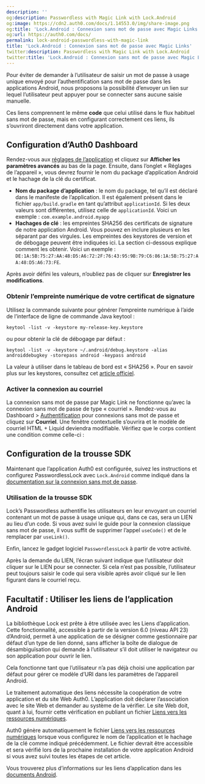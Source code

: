 ```yaml
---
description: ''
og:description: Passwordless with Magic Link with Lock.Android
og:image: https://cdn2.auth0.com/docs/1.14553.0/img/share-image.png
og:title: 'Lock.Android : Connexion sans mot de passe avec Magic Links'
og:url: https://auth0.com/docs/
permalink: lock-android-passwordless-with-magic-link
title: 'Lock.Android : Connexion sans mot de passe avec Magic Links'
twitter:description: Passwordless with Magic Link with Lock.Android
twitter:title: 'Lock.Android : Connexion sans mot de passe avec Magic Links'
---
```


Pour éviter de demander à l’utilisateur de saisir un mot de passe à usage unique envoyé pour l’authentification sans mot de passe dans les applications Android, nous proposons la possibilité d’envoyer un lien sur lequel l’utilisateur peut appuyer pour se connecter sans aucune saisie manuelle.

Ces liens comprennent le même **code** que celui utilisé dans le flux habituel sans mot de passe, mais en configurant correctement ces liens, ils s’ouvriront directement dans votre application.

## Configuration d’Auth0 Dashboard

Rendez-vous aux [réglages de l’application](%24%7Bmanage_url%7D/#/applications/%24%7Baccount.clientId%7D/settings) et cliquez sur **Afficher les paramètres avancés** au bas de la page. Ensuite, dans l’onglet « Réglages de l’appareil », vous devrez fournir le nom du package d’application Android et le hachage de la clé du certificat.

* **Nom du package d’application** : le nom du package, tel qu’il est déclaré dans le manifeste de l’application. Il est également présent dans le fichier `app/build.gradle` en tant qu’attribut `applicationId`. Si les deux valeurs sont différentes, utilisez celle de `applicationId`. Voici un exemple : `com.example.android.myapp`
* **Hachages de clé** : les empreintes SHA256 des certificats de signature de notre application Android. Vous pouvez en inclure plusieurs en les séparant par des virgules. Les empreintes des keystores de version et de débogage peuvent être indiquées ici. La section ci-dessous explique comment les obtenir. Voici un exemple : `DE:1A:5B:75:27:AA:48:D5:A6:72:2F:76:43:95:9B:79:C6:86:1A:5B:75:27:AA:48:D5:A6:73:FE`.

Après avoir défini les valeurs, n’oubliez pas de cliquer sur **Enregistrer les modifications**.

### Obtenir l’empreinte numérique de votre certificat de signature

Utilisez la commande suivante pour générer l’empreinte numérique à l’aide de l’interface de ligne de commande Java keytool :

`keytool -list -v -keystore my-release-key.keystore`

ou pour obtenir la clé de débogage par défaut :

`keytool -list -v -keystore ~/.android/debug.keystore -alias androiddebugkey -storepass android -keypass android`

La valeur à utiliser dans le tableau de bord est « SHA256 ». Pour en savoir plus sur les keystores, consultez cet [article officiel](https://developer.android.com/studio/publish/app-signing).

### Activer la connexion au courriel

La connexion sans mot de passe par Magic Link ne fonctionne qu’avec la connexion sans mot de passe de type « courriel ». Rendez-vous au Dashboard > [Authentification](%24%7Bmanage_url%7D/#/applications/authentication) pour connexions sans mot de passe et cliquez sur **Courriel**. Une fenêtre contextuelle s’ouvrira et le modèle de courriel HTML + Liquid deviendra modifiable. Vérifiez que le corps contient une condition comme celle-ci :



## Configuration de la trousse SDK

Maintenant que l’application Auth0 est configurée, suivez les instructions et configurez PasswordlessLock avec `Lock.Android` comme indiqué dans la [documentation sur la connexion sans mot de passe](/libraries/lock-android/v2/passwordless).

### Utilisation de la trousse SDK

Lock’s Passwordless authentifie les utilisateurs en leur envoyant un courriel contenant un mot de passe à usage unique qui, dans ce cas, sera un LIEN au lieu d’un code. Si vous avez suivi le guide pour la connexion classique sans mot de passe, il vous suffit de supprimer l’appel `useCode()` et de le remplacer par `useLink()`.

Enfin, lancez le gadget logiciel `PasswordlessLock` à partir de votre activité.



Après la demande du LIEN, l’écran suivant indique que l’utilisateur doit cliquer sur le LIEN pour se connecter. Si cela n’est pas possible, l’utilisateur peut toujours saisir le code qui sera visible après avoir cliqué sur le lien figurant dans le courriel reçu.

## Facultatif : Utiliser les liens de l’application Android

La bibliothèque Lock est prête à être utilisée avec les Liens d’application. Cette fonctionnalité, accessible à partir de la version 6.0 (niveau API 23) d’Android, permet à une application de se désigner comme gestionnaire par défaut d’un type de lien donné, sans afficher la boîte de dialogue de désambiguïsation qui demande à l’utilisateur s’il doit utiliser le navigateur ou son application pour ouvrir le lien.

Cela fonctionne tant que l’utilisateur n’a pas déjà choisi une application par défaut pour gérer ce modèle d’URI dans les paramètres de l’appareil Android.

Le traitement automatique des liens nécessite la coopération de votre application et du site Web Auth0. L’application doit déclarer l’association avec le site Web et demander au système de la vérifier. Le site Web doit, quant à lui, fournir cette vérification en publiant un fichier [Liens vers les ressources numériques](https://developers.google.com/digital-asset-links/).

Auth0 génère automatiquement le fichier [Liens vers les ressources numériques](https://developers.google.com/digital-asset-links/) lorsque vous configurez le nom de l’application et le hachage de la clé comme indiqué précédemment. Le fichier devrait être accessible et sera vérifié lors de la prochaine installation de votre application Android si vous avez suivi toutes les étapes de cet article.

Vous trouverez plus d’informations sur les liens d’application dans les [documents Android](http://developer.android.com/training/app-links/index.html).